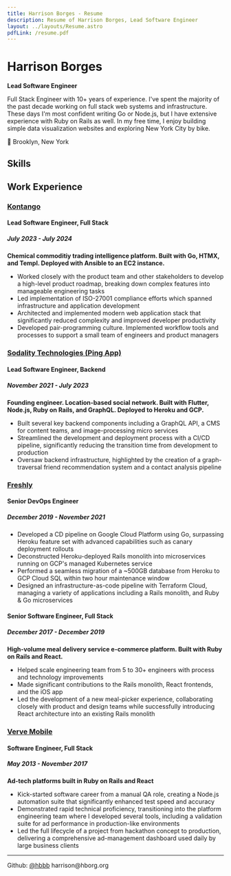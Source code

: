 ```yaml
---
title: Harrison Borges - Resume
description: Resume of Harrison Borges, Lead Software Engineer
layout: ../layouts/Resume.astro
pdfLink: /resume.pdf
---
```



# Harrison Borges

**Lead Software Engineer**

Full Stack Engineer with 10+ years of experience. I've spent the majority of the past decade working on full stack web systems and infrastructure. These days I'm most confident writing Go or Node.js, but I have extensive experience with Ruby on Rails as well. In my free time, I enjoy building simple data visualization websites and exploring New York City by bike.

📍 Brooklyn, New York

## Skills

<Technologies />

## Work Experience

### [Kontango](https://kontango.com)

#### Lead Software Engineer, Full Stack
##### July 2023 - July 2024

**Chemical commoditiy trading intelligence platform. Built with Go, HTMX, and Templ. Deployed with Ansible to an EC2 instance.**

- Worked closely with the product team and other stakeholders to develop a high-level product roadmap, breaking down complex features into manageable engineering tasks
- Led implementation of ISO-27001 compliance efforts which spanned infrastructure and application development
- Architected and implemented modern web application stack that significantly reduced complexity and improved developer productivity
- Developed pair-programming culture. Implemented workflow tools and processes to support a small team of engineers and product managers

### [Sodality Technologies (Ping App)](https://pingapp.nyc)

#### Lead Software Engineer, Backend
##### November 2021 - July 2023

**Founding engineer. Location-based social network. Built with Flutter, Node.js, Ruby on Rails, and GraphQL. Deployed to Heroku and GCP.**

- Built several key backend components including a GraphQL API, a CMS for content teams, and image-processing micro services
- Streamlined the development and deployment process with a CI/CD pipeline, significantly reducing the transition time from development to production
- Oversaw backend infrastructure, highlighted by the creation of a graph-traversal friend recommendation system and a contact analysis pipeline

### [Freshly](https://freshly.com)

#### Senior DevOps Engineer
##### December 2019 - November 2021

- Developed a CD pipeline on Google Cloud Platform using Go, surpassing Heroku feature set with advanced capabilities such as canary deployment rollouts
- Deconstructed Heroku-deployed Rails monolith into microservices running on GCP's managed Kubernetes service
- Performed a seamless migration of a ~500GB database from Heroku to GCP Cloud SQL within two hour maintenance window
- Designed an infrastructure-as-code pipeline with Terraform Cloud, managing a variety of applications including a Rails monolith, and Ruby & Go microservices

#### Senior Software Engineer, Full Stack
##### December 2017 - December 2019

**High-volume meal delivery service e-commerce platform. Built with Ruby on Rails and React.**

- Helped scale engineering team from 5 to 30+ engineers with process and technology improvements
- Made significant contributions to the Rails monolith, React frontends, and the iOS app
- Led the development of a new meal-picker experience, collaborating closely with product and design teams while successfully introducing React architecture into an existing Rails monolith

### [Verve Mobile](https://vervemobile.com)

#### Software Engineer, Full Stack
##### May 2013 - November 2017

**Ad-tech platforms built in Ruby on Rails and React**

- Kick-started software career from a manual QA role, creating a Node.js automation suite that significantly enhanced test speed and accuracy
- Demonstrated rapid technical proficiency, transitioning into the platform engineering team where I developed several tools, including a validation suite for ad performance in production-like environments
- Led the full lifecycle of a project from hackathon concept to production, delivering a comprehensive ad-management dashboard used daily by large business clients

---

<div class="text-md flex justify-between px-10">
	<span>
		Github: <a href="https://github.com/hbbb">@hbbb</a>
	</span>
	<span>
		<a mailto="harrison@hborg.org">harrison@hborg.org</a>
	</span>
</div>
